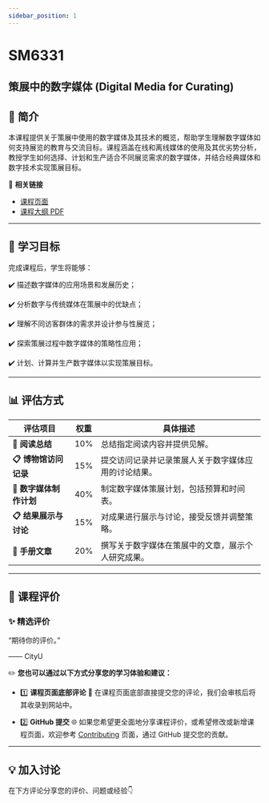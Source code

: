 ```yaml
---
sidebar_position: 1
---
```


# SM6331
## 策展中的数字媒体 (Digital Media for Curating)

## **📘 简介**
本课程提供关于策展中使用的数字媒体及其技术的概览，帮助学生理解数字媒体如何支持展览的教育与交流目标。课程涵盖在线和离线媒体的使用及其优劣势分析，教授学生如何选择、计划和生产适合不同展览需求的数字媒体，并结合经典媒体和数字技术实现策展目标。

🔗 **相关链接**
- [课程页面](https://www.cityu.edu.hk/catalogue/pg/202425/course/SM6331.htm)
- [课程大纲 PDF](https://www.cityu.edu.hk/catalogue/pg/202425/course/SM6331.pdf)

---

## **🎯 学习目标**

完成课程后，学生将能够：

✔️ 描述数字媒体的应用场景和发展历史；

✔️ 分析数字与传统媒体在策展中的优缺点；

✔️ 理解不同访客群体的需求并设计参与性展览；

✔️ 探索策展过程中数字媒体的策略性应用；

✔️ 计划、计算并生产数字媒体以实现策展目标。

---

## **📊 评估方式**

| **评估项目**                 | **权重** | **具体描述**                                                                                       |
|-----------------------------|---------|---------------------------------------------------------------------------------------------------|
| **📂 阅读总结**             | 10%      | 总结指定阅读内容并提供见解。                                                                        |
| **📋 博物馆访问记录**         | 15%      | 提交访问记录并记录策展人关于数字媒体应用的讨论结果。                                                   |
| **📂 数字媒体制作计划**       | 40%      | 制定数字媒体策展计划，包括预算和时间表。                                                             |
| **📋 结果展示与讨论**         | 15%      | 对成果进行展示与讨论，接受反馈并调整策略。                                                           |
| **📂 手册文章**              | 20%      | 撰写关于数字媒体在策展中的文章，展示个人研究成果。                                                     |

---

## **💬 课程评价**

### ✨ **精选评价**
<div className={commentStyles.commentBox}>
    <p className={commentStyles.commentText}>
        “期待你的评价。”
    </p>
    <p className={commentStyles.commentAuthor}>—— CityU</p>
</div>

✏️ **您也可以通过以下方式分享您的学习体验和建议：**

- 1️⃣ **课程页面底部评论**
💬 在课程页面底部直接提交您的评论，我们会审核后将其收录到网站中。

- 2️⃣ **GitHub 提交**
🌐 如果您希望更全面地分享课程评价，或希望修改或新增课程页面，欢迎参考 [Contributing](/contributing) 页面，通过 GitHub 提交您的贡献。

---

## **💡 加入讨论**

在下方评论分享您的评价、问题或经验👇
<Utterances />